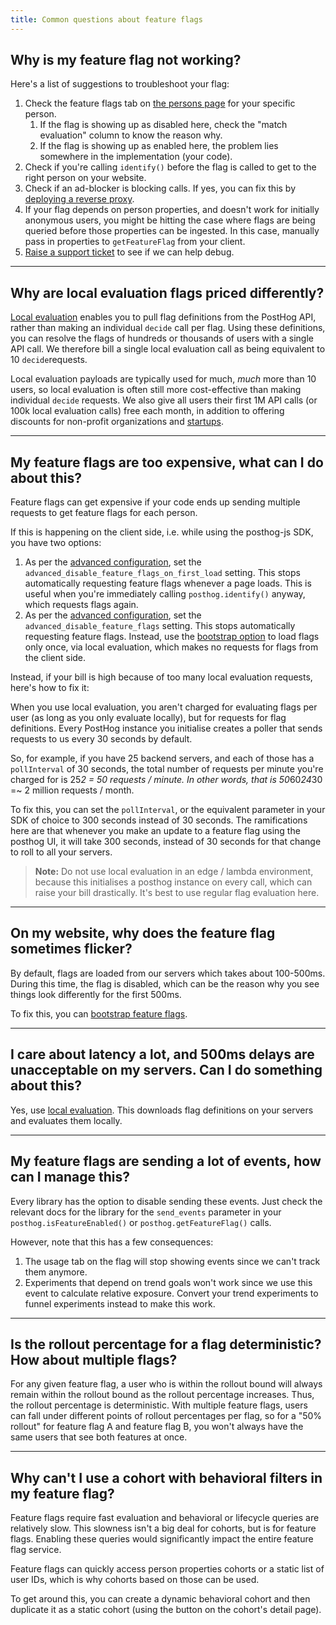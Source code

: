 ```yaml
---
title: Common questions about feature flags
---
```


## Why is my feature flag not working?

Here's a list of suggestions to troubleshoot your flag:

1. Check the feature flags tab on [the persons page](https://app.posthog.com/persons) for your specific person.
    1. If the flag is showing up as disabled here, check the "match evaluation" column to know the reason why.
    2. If the flag is showing up as enabled here, the problem lies somewhere in the implementation (your code).
2. Check if you're calling `identify()` before the flag is called to get to the right person on your website.
3. Check if an ad-blocker is blocking calls. If yes, you can fix this by [deploying a reverse proxy](/docs/advanced/proxy).
4. If your flag depends on person properties, and doesn't work for initially anonymous users, you might be hitting the case where flags are being queried before those properties can be ingested. In this case, manually pass in properties to `getFeatureFlag` from your client.
5. [Raise a support ticket](https://app.posthog.com/home#supportModal) to see if we can help debug.


---

## Why are local evaluation flags priced differently?

[Local evaluation](/docs/feature-flags/bootstrapping-and-local-evaluation) enables you to pull flag definitions from the PostHog API, rather than making an individual `decide` call per flag. Using these definitions, you can resolve the flags of hundreds or thousands of users with a single API call. We therefore bill a single local evaluation call as being equivalent to 10 `decide`requests.

Local evaluation payloads are typically used for much, _much_ more than 10 users, so local evaluation is often still more cost-effective than making individual `decide` requests. We also give all users their first 1M API calls (or 100k local evaluation calls) free each month, in addition to offering discounts for non-profit organizations and [startups](/startups).

---

## My feature flags are too expensive, what can I do about this?

Feature flags can get expensive if your code ends up sending multiple requests to get feature flags for each person.

If this is happening on the client side, i.e. while using the posthog-js SDK, you have two options:

1. As per the [advanced configuration](/docs/libraries/js#advanced-configuration), set the `advanced_disable_feature_flags_on_first_load` setting. This stops automatically requesting feature flags whenever a page loads. This is useful when you're immediately calling `posthog.identify()` anyway, which requests flags again.
2. As per the [advanced configuration](/docs/libraries/js#advanced-configuration), set the `advanced_disable_feature_flags` setting. This stops automatically requesting feature flags. Instead, use the [bootstrap option](/docs/libraries/js#bootstrapping-flags) to load flags only once, via local evaluation, which makes no requests for flags from the client side.

Instead, if your bill is high because of too many local evaluation requests, here's how to fix it:

When you use local evaluation, you aren't charged for evaluating flags per user (as long as you only evaluate locally), but for requests for flag definitions. Every PostHog instance you initialise creates a poller that sends requests to us every 30 seconds by default.

So, for example, if you have 25 backend servers, and each of those has a `pollInterval` of 30 seconds, the total number of requests per minute you're charged for is 25*2 = 50 requests / minute. In other words, that is 50*60*24*30 =~ 2 million requests / month.

To fix this, you can set the `pollInterval`, or the equivalent parameter in your SDK of choice to 300 seconds instead of 30 seconds. The ramifications here are that whenever you make an update to a feature flag using the posthog UI, it will take 300 seconds, instead of 30 seconds for that change to roll to all your servers.

> **Note:** Do not use local evaluation in an edge / lambda environment, because this initialises a posthog instance on every call, which can raise your bill drastically. It's best to use regular flag evaluation here.

---

## On my website, why does the feature flag sometimes flicker?

By default, flags are loaded from our servers which takes about 100-500ms. During this time, the flag is disabled, which can be the reason why you see things look differently for the first 500ms.

To fix this, you can [bootstrap feature flags](/docs/feature-flags/bootstrapping-and-local-evaluation).

---

## I care about latency a lot, and 500ms delays are unacceptable on my servers. Can I do something about this?

Yes, use [local evaluation](/docs/feature-flags/bootstrapping-and-local-evaluation#server-side-local-evaluation). This downloads flag definitions on your servers and evaluates them locally.

---

## My feature flags are sending a lot of events, how can I manage this?

Every library has the option to disable sending these events. Just check the relevant docs for the library for the `send_events` parameter in your `posthog.isFeatureEnabled()` or `posthog.getFeatureFlag()` calls.

However, note that this has a few consequences:

1. The usage tab on the flag will stop showing events since we can't track them anymore.
2. Experiments that depend on trend goals won't work since we use this event to calculate relative exposure. Convert your trend experiments to funnel experiments instead to make this work.

---

## Is the rollout percentage for a flag deterministic? How about multiple flags?

For any given feature flag, a user who is within the rollout bound will always remain within the rollout bound as the rollout percentage increases. Thus, the rollout percentage is deterministic.
With multiple feature flags, users can fall under different points of rollout percentages per flag, so for a "50% rollout" for feature flag A and feature flag B, you won't always have the same users that see both features at once.

---

## Why can't I use a cohort with behavioral filters in my feature flag?

Feature flags require fast evaluation and behavioral or lifecycle queries are relatively slow. This slowness isn't a big deal for cohorts, but is for feature flags. Enabling these queries would significantly impact the entire feature flag service. 

Feature flags can quickly access person properties cohorts or a static list of user IDs, which is why cohorts based on those can be used.

To get around this, you can create a dynamic behavioral cohort and then duplicate it as a static cohort (using the button on the cohort's detail page).
